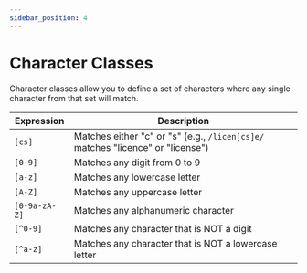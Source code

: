 ```yaml
---
sidebar_position: 4
---
```



# Character Classes

Character classes allow you to define a set of characters where any single character from that set will match.

| Expression | Description |
|------------|-------------|
| `[cs]` | Matches either "c" or "s" (e.g., `/licen[cs]e/` matches "licence" or "license") |
| `[0-9]` | Matches any digit from 0 to 9 |
| `[a-z]` | Matches any lowercase letter |
| `[A-Z]` | Matches any uppercase letter |
| `[0-9a-zA-Z]` | Matches any alphanumeric character |
| `[^0-9]` | Matches any character that is NOT a digit |
| `[^a-z]` | Matches any character that is NOT a lowercase letter |
